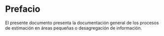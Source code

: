# Prefacio {.unnumbered}

El presente documento presenta la documentación general de los procesos de estimación en áreas pequeñas o desagregación de información.